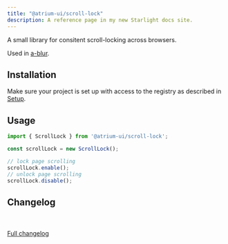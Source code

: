 ```yaml
---
title: "@atrium-ui/scroll-lock"
description: A reference page in my new Starlight docs site.
---
```



A small library for consitent scroll-locking across browsers.

Used in [a-blur](/atrium/elements/a-blur/).

## Installation

Make sure your project is set up with access to the registry as described in [Setup](/atrium/setup).

<Command
  pnpm="pnpm add @atrium-ui/scroll-lock"
  npm="npm i @atrium-ui/scroll-lock"
  bun="bun add @atrium-ui/scroll-lock"
/>

## Usage

```ts
import { ScrollLock } from '@atrium-ui/scroll-lock';

const scrollLock = new ScrollLock();

// lock page scrolling
scrollLock.enable();
// unlock page scrolling
scrollLock.disable();
```

## Changelog

<br/>
<Changelog />
<br/>
<a target="_blank" href={`https://gitlab.s-v.de/svp/atrium/-/blob/main/packages/scroll-lock/CHANGELOG.md`}>Full changelog</a>
